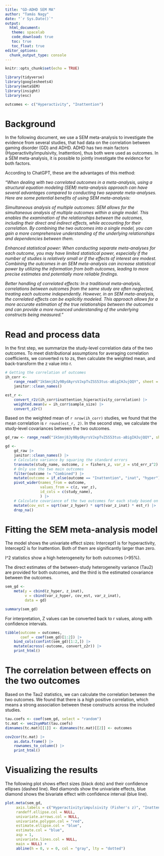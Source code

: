 ```yaml
---
title: "GD-ADHD SEM MA"
author: "Tamás Nagy"
date: "`r Sys.Date()`"
output: 
  html_document:
   theme: spacelab
   code_download: true
   toc: true
   toc_float: true
editor_options: 
  chunk_output_type: console
---
```


```r
knitr::opts_chunk$set(echo = TRUE)

library(tidyverse)
library(googlesheets4)
library(metaSEM)
library(insight)
library(esc)

outcomes <- c("Hyperactivity", "Inattention")
```

# Background

In the following document, we use a SEM meta-analysis to investigate the evidence from several studies, that had data on the correlation between gaming disorder (GD) and ADHD. ADHD has two main factors (Hyperactivity/impulsivity, Inattention), thus both were used as outcomes. In a SEM meta-analysis, it is possible to jointly investigate the evidence for both factors.

According to ChatGPT, these are the advantages of this method:

*"When dealing with two correlated outcomes in a meta-analysis, using a structural equation modeling (SEM) meta-analysis approach can have several advantages compared to conducting two separate meta-analyses. Here are some potential benefits of using SEM meta-analysis:*

*Simultaneous analysis of multiple outcomes: SEM allows for the simultaneous analysis of multiple outcomes within a single model. This enables the examination of the relationships between the outcomes, including their direct and indirect effects, while accounting for their correlation. By combining the two outcomes into a single model, you can gain a more comprehensive understanding of the underlying relationships and dependencies between them.*

*Enhanced statistical power: When conducting separate meta-analyses for each outcome, you may have limited statistical power, especially if the number of studies is relatively small or if the effects of interest are modest. Combining the outcomes in an SEM meta-analysis can increase statistical power by utilizing the information from both outcomes, leading to more precise estimates and potentially more reliable findings.*

*Better handling of correlated effects: In a traditional meta-analysis, correlations between outcomes from the same study are often neglected, treating each outcome independently. However, in an SEM meta-analysis, the correlated effects can be explicitly modeled. This approach allows for a more accurate estimation of the true relationships between the outcomes and can provide a more nuanced understanding of the underlying constructs being measured."*

# Read and process data

In the first step, we summarize the study-level correlation data of the two outcomes. To meet distributional assumptions for averaging correlation coefficients, we converted rs to zs, then calculate the weighted mean, and back-transform the z value into r.

```r
# Getting the correlation of outcomes
ih_corr <- 
    range_read("1kSmnj8Jy9BydAyrsVJxpTvZSS53tus-aBigIHJujQQY", sheet = 2) |> 
    janitor::clean_names()

est_r <- 
    convert_r2z(ih_corr$inattention_hiperactivity_correlation) |> 
    weighted.mean(w = ih_corr$sample_size) |> 
    convert_z2r()

```

Based on the weighted mean of `r nrow(ih_corr)` studies, we found that the mean correlation is `r round(est_r, 2)`. In the second step, we calculate the study-level covariances between the two outcomes. 

```r

gd_raw <- range_read("1kSmnj8Jy9BydAyrsVJxpTvZSS53tus-aBigIHJujQQY", sheet = 1)

gd <-
    gd_raw |> 
    janitor::clean_names() |> 
    # Calculate variance by squaring the standard errors
    transmute(study_name, outcome, z = fishers_z, var_z = std_err_z^2) |> 
    # Only use the two main outcomes
    filter(outcome != "Combined") |> 
    mutate(outcome = if_else(outcome == "Inattention", "inat", "hyper")) |> 
    pivot_wider(names_from = outcome, 
                values_from = c(z, var_z),
                id_cols = c(study_name),
                ) |> 
    # Calculate covariance of the two outcomes for each study based on Schwarzer, Carpenter, and Rücker 2015
    mutate(cov_est = sqrt(var_z_hyper) * sqrt(var_z_inat) * est_r) |> 
    drop_na()
```

# Fitting the SEM meta-analysis model

The model shows the univariate effect sizes: Intercept1 is for hyperactivity, Intercept2 is for Inattention. Both of them are significantly larger than zero.

I\^2 statistics show a high heterogeneity for both outcomes (\>95%).

The direct estimates of the between-study heterogeneity variance (Tau2) are provided for both outcomes, and the third is the estimated covariance between the outcomes.

```r
sem_gd <- 
    meta(y = cbind(z_hyper, z_inat),
         v = cbind(var_z_hyper, cov_est, var_z_inat),
         data = gd)

summary(sem_gd)
```

For interpretation, Z values can be converted back to r values, along with confidence intervals.

```r

tibble(outcome = outcomes, 
       coef = coef(sem_gd)[1:2]) |> 
    bind_cols(confint(sem_gd)[1:2,]) |> 
    mutate(across(-outcome, convert_z2r)) |> 
    print_html()

```


# The correlation between effects on the two outcomes

Based on the Tau2 statistics, we can calculate the correlation between the two outcomes. We found that there is a high positive correlation, which means a strong association between these constructs across the included studies.

```r
tau.coefs <- coef(sem_gd, select = "random")
tc.mat <- vec2symMat(tau.coefs) 
dimnames(tc.mat)[[1]] <- dimnames(tc.mat)[[2]] <- outcomes

cov2cor(tc.mat) |> 
    as.data.frame() |> 
    rownames_to_column() |> 
    print_html()
```

# Visualizing the results

The following plot shows effect sizes (black dots) and their confidence ellipses (dashed line). Red diamonds show the univariate effects, blue diamond shows the bivariate effect with confidence interval (blue line).

```r
plot.meta(sem_gd, 
     axis.labels = c("Hyperactivity/impulsivity (Fisher's z)", "Inattention (Fisher's z)"), 
     randeff.ellipse.col = NULL,
     univariate.arrows.col = NULL,
     univariate.polygon.col = "red",
     estimate.ellipse.col = "blue",
     estimate.col = "blue",
     asp = 1,
     univariate.lines.col = NULL,
     main = NULL) +
     abline(h = 0, v = 0, col = "gray", lty = "dotted")
```




